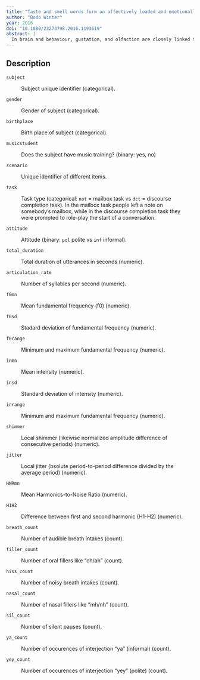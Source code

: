 ```yaml
---
title: "Taste and smell words form an affectively loaded and emotionally flexible part of the English lexicon"
author: "Bodo Winter"
year: 2016
doi: "10.1080/23273798.2016.1193619"
abstract: |
  In brain and behaviour, gustation, and olfaction are closely linked to emotional processing. This paper shows that similarly, words associated with taste and smell, such as “pungent” and “delicious”, are on average more emotionally valenced than words associated with the other senses, such as “beige” (visual) and “echoing” (auditory). Moreover, taste and smell words occur more frequently in emotionally valenced phrases, for example, “fragrant” modifies more emotionally valenced nouns (“fragrant kiss”) than the visual adjective “yellow” (“yellow house”). It is argued that taste and smell words form an affectively loaded part of the English lexicon. Taste and smell words are also shown to be more emotionally flexible in that words such as “sweet” can be combined with both good and bad nouns (“sweet delight” versus “sweet disaster”), much more so than is the case for sensory words for the other modalities. The paper discusses implications for theories of embodied language understanding.
---
```


## Description

`subject`

:   Subject unique identifier (categorical).

`gender`

:   Gender of subject (categorical).

`birthplace`

:   Birth place of subject (categorical).

`musicstudent`

:   Does the subject have music training? (binary: yes, no)

`scenario`

:   Unique identifier of different items.

`task`

:   Task type (categorical: `not` = mailbox task vs `dct` = discourse completion task). In the mailbox task people left a note on somebody's mailbox, while in the discourse completion task they were prompted to role-play the start of a conversation.

`attitude`

:   Attitude (binary: `pol` polite vs `inf` informal).

`total_duration`

:   Total duration of utterances in seconds (numeric).

`articulation_rate`

:   Number of syllables per second (numeric).

`f0mn`

:   Mean fundamental frequency (f0) (numeric).

`f0sd`

:   Stadard deviation of fundamental frequency (numeric).

`f0range`

:   Minimum and maximum fundamental frequency (numeric).

`inmn`

:   Mean intensity (numeric).

`insd`

:   Standard deviation of intensity (numeric).

`inrange`

:   Minimum and maximum fundamental frequency (numeric).

`shimmer`

:   Local shimmer (likewise normalized amplitude difference of consecutive periods) (numeric).

`jitter`

:   Local jitter (bsolute period-to-period difference divided by the average period) (numeric).

`HNRmn`

:   Mean Harmonics-to-Noise Ratio (numeric).

`H1H2`

:   Difference between first and second harmonic (H1-H2) (numeric).

`breath_count`

:   Number of audible breath intakes (count).

`filler_count`

:   Number of oral fillers like "oh/ah" (count).

`hiss_count`

:   Number of noisy breath intakes (count).

`nasal_count`

:   Number of nasal fillers like "mh/nh" (count).

`sil_count`

:   Number of silent pauses (count).

`ya_count`

:   Number of occurences of interjection "ya" (informal) (count).

`yey_count`

:   Number of occurences of interjection "yey" (polite) (count).
